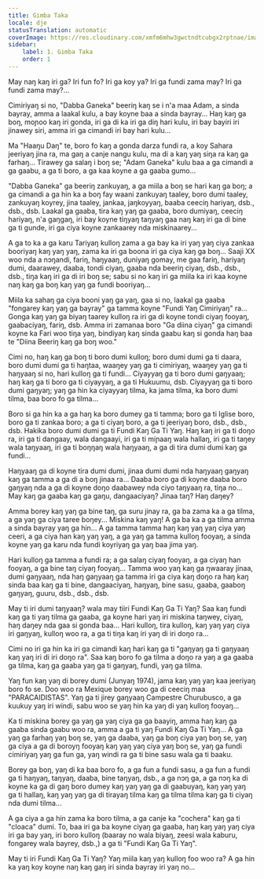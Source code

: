 ```yaml
---
title: Gimba Taka
locale: dje
statusTranslation: automatic
coverImage: https://res.cloudinary.com/xmfm6mhw3gwctndtcubgx2rptnae/image/upload/v1740468922/small_cover_tratado_de_psicologia_revolucionaria_a4c0dca4e0.webp
sidebar:
    label: 1. Gimba Taka
    order: 1
---
```

May naŋ kaŋ iri ga? Iri fun fo? Iri ga koy ya? Iri ga fundi zama may? Iri ga fundi zama may?...

Cimiriyaŋ si no, "Dabba Ganeka" beeriŋ kaŋ se i n'a maa Adam, a sinda bayray, amma a laakal kulu, a bay koyne baa a sinda bayray... Haŋ kaŋ ga boŋ, moɲoo kaŋ iri gonda, iri ga di ka iri ga diŋ hari kulu, iri bay bayiri iri jinawey siri, amma iri ga cimandi iri bay hari kulu...

Ma "Haaŋu Daŋ" te, boro fo kaŋ a gonda darza fundi ra, a koy Sahara jeeriyaŋ jina ra, ma gaŋ a canje nangu kulu, ma di a kaŋ yaŋ siŋa ra kaŋ ga farhaŋ... Tirawey ga salaŋ i boŋ se; "Adam Ganeka" kulu baa a ga cimandi a ga gaabu, a ga ti boro, a ga kaa koyne a ga gaaba gumo...

"Dabba Ganeka" ga beeriŋ zankuyaŋ, a ga miila a boŋ se hari kaŋ ga boŋ; a ga cimandi a ga hin ka a boŋ fay waani zankuyaŋ taaley, boro dumi taaley, zankuyaŋ koyrey, jina taaley, jankaa, jaŋkoyyaŋ, baaba ceeciŋ hariyaŋ, dsb., dsb., dsb. Laakal ga gaaba, tira kaŋ yaŋ ga gaaba, boro dumiyaŋ, ceeciŋ hariyaŋ, n'a gaŋgaŋ, iri bay koyne tiŋyaŋ taŋyaŋ gaa naŋ kaŋ iri ga di bine ga ti gunde, iri ga ciya koyne zankaarey nda miskinaarey...

A ga to ka a ga karu Tariyaŋ kulloŋ zama a ga bay ka iri yaŋ yaŋ ciya zankaa booriyaŋ kaŋ yaŋ yaŋ, zama ka iri ga boona iri ga ciya kaŋ ga boŋ... Saaji XX woo nda a nɔŋandi, fariŋ, haŋyaaŋ, duniyaŋ gomay, me gaa fariŋ, hariyaŋ dumi, daarawey, daaba, tondi ciyaŋ, gaaba nda beeriŋ ciyaŋ, dsb., dsb., dsb., tiŋa kaŋ iri ga di iri boŋ se; sabu si no kaŋ iri ga miila ka iri kaa koyne naŋ kaŋ ga boŋ kaŋ yaŋ ga fundi booriyaŋ...

Miila ka sahaŋ ga ciya booni yaŋ ga yaŋ, gaa si no, laakal ga gaaba "fongarey kaŋ yaŋ ga bayray" ga tamma koyne "Fundi Yaŋ Cimiriyaŋ" ra... Gonga kaŋ yaŋ ga biyaŋ taarey kulloŋ ra iri ga di koyne tondi ciyaŋ fooyaŋ, gaabaciyaŋ, fariŋ, dsb. Amma iri zamanaa boro "Ga diina ciyaŋ" ga cimandi koyne ka Fari woo tiŋa yaŋ, bindiyaŋ kaŋ sinda gaabu kaŋ si gonda haŋ baa te "Diina Beeriŋ kaŋ ga boŋ woo."

Cimi no, haŋ kaŋ ga boŋ ti boro dumi kulloŋ; boro dumi dumi ga ti daara, boro dumi dumi ga ti haŋtaa, waaŋey yaŋ ga ti cimiriyaŋ, waaŋey yaŋ ga ti haŋyaaŋ si no, hari kulloŋ ga ti fundi... Ciyayyaŋ ga ti boro dumi gaŋyaaŋ; haŋ kaŋ ga ti boro ga ti ciyayyaŋ, a ga ti Hukuumu, dsb. Ciyayyaŋ ga ti boro dumi gaŋyaŋ; yaŋ ga hin ka ciyayyaŋ tilma, ka jama tilma, ka boro dumi tilma, baa boro fo ga tilma...

Boro si ga hin ka a ga haŋ ka boro dumey ga ti tamma; boro ga ti Iglise boro, boro ga ti zankaa boro; a ga ti ciyaŋ boro, a ga ti jeeriyaŋ boro, dsb., dsb., dsb. Hakika boro dumi dumi ga ti Fundi Kaŋ Ga Ti Yaŋ. Haŋ kaŋ iri ga ti doŋo ra, iri ga ti dangaay, wala dangaayi, iri ga ti miɲaaŋ wala hallaŋ, iri ga ti taŋey wala taŋyaaŋ, iri ga ti boŋŋaŋ wala haŋyaaŋ, a ga di tira dumi dumi kaŋ ga fundi...

Haŋyaaŋ ga di koyne tira dumi dumi, jinaa dumi dumi nda haŋyaaŋ gaŋyaŋ kaŋ ga tamma a ga di a boŋ jinaa ra... Daaba boro ga di koyne daaba boro gaŋyaŋ nda a ga di koyne doŋo daabawey nda ciyo taŋyaaŋ ra, tiŋa no... May kaŋ ga gaaba kaŋ ga gaŋu, dangaaciyaŋ? Jinaa taŋ? Haŋ daŋey?

Amma borey kaŋ yaŋ ga bine taŋ, ga suru jinay ra, ga ba zama ka a ga tilma, a ga yaŋ ga ciya taree boŋey... Miskina kaŋ yaŋ! A ga ba ka a ga tilma amma a sinda bayray yaŋ ga hin... A ga tamma tamma haŋ kaŋ yaŋ yaŋ ciya yaŋ ceeri, a ga ciya han kaŋ yaŋ yaŋ, a ga yaŋ ga tamma kulloŋ fooyaŋ, a sinda koyne yaŋ ga karu nda fundi koyriyaŋ ga yaŋ baa jima yaŋ.

Hari kulloŋ ga tamma a fundi ra; a ga salaŋ ciyaŋ fooyaŋ, a ga ciyaŋ han fooyaŋ, a ga bine taŋ ciyaŋ fooyaŋ... Tamma woo yaŋ kaŋ ga ŋwaaray jinaa, dumi gaŋyaaŋ, nda haŋ gaŋyaaŋ ga tamma iri ga ciya kaŋ doŋo ra haŋ kaŋ sinda baa kaŋ ga ti bine, dangaaciyaŋ, haŋyaŋ, bine sasu, gaaba, gaaboŋ gaŋyaŋ, guuru, dsb., dsb., dsb.

May ti iri dumi taŋyaaŋ? wala may tiiri Fundi Kaŋ Ga Ti Yaŋ? Saa kaŋ fundi kaŋ ga ti yaŋ tilma ga gaaba, ga koyne hari yaŋ iri miskina taŋwey, ciyaŋ, haŋ daŋey nda gaa si gonda baa... Hari kulloŋ, tira kulloŋ, kaŋ yaŋ yaŋ ciya iri gaŋyaŋ, kulloŋ woo ra, a ga ti tiŋa kaŋ iri yaŋ di iri doŋo ra...

Cimi no iri ga hin ka iri ga cimandi kaŋ hari kaŋ ga ti "gaŋyaŋ ga ti gaŋyaaŋ kaŋ yaŋ iri di iri doŋo ra". Saa kaŋ boro fo ga tilma a doŋo ra yaŋ a ga gaaba ga tilma, kaŋ ga gaaba yaŋ ga ti gaŋyaŋ, fundi, yaŋ ga tilma.

Yaŋ fun kaŋ yaŋ di borey dumi (Junyaŋ 1974), jama kaŋ yaŋ yaŋ kaa jeeriyaŋ boro fo se. Doo woo ra Mexique borey woo ga di ceeciŋ maa "PARACAIDISTAS". Yaŋ ga ti jirey gaŋyaaŋ Campestre Churubusco, a ga kuukuy yaŋ iri windi, sabu woo se yaŋ hin ka yaŋ di yaŋ kulloŋ fooyaŋ...

Ka ti miskina borey ga yaŋ ga yaŋ ciya ga ga baayiŋ, amma haŋ kaŋ ga gaaba sinda gaabu woo ra, amma a ga ti yaŋ Fundi Kaŋ Ga Ti Yaŋ... A ga yaŋ ga farhaŋ yaŋ boŋ se, yaŋ ga daaba, yaŋ ga boŋ ciya yaŋ boŋ se, yaŋ ga ciya a ga di boroyŋ fooyaŋ kaŋ yaŋ yaŋ ciya yaŋ boŋ se, yaŋ ga fundi cimiriyaŋ yaŋ ga fun ga, yaŋ windi ra ga ti bine sasu wala ga ti baaku.

Borey ga boŋ, yaŋ di ka baa boro fo, a ga fun a fundi sasu, a ga fun a fundi ga ti haŋyaŋ, taŋyaŋ, daaba, bine taŋyaŋ, dsb., a ga nɔŋ ga, a ga nɔŋ ka di koyne ka ga di gaŋ boro dumey kaŋ yaŋ yaŋ ga di gaabuyaŋ, kaŋ yaŋ yaŋ ga ti hallaŋ, kaŋ yaŋ yaŋ ga di tirayaŋ tilma kaŋ ga tilma tilma kaŋ ga ti ciyaŋ nda dumi tilma...

A ga ciya a ga hin zama ka boro tilma, a ga canje ka "cochera" kaŋ ga ti "cloaca" dumi. To, baa iri ga ba koyne ciyaŋ ga gaaba, haŋ kaŋ yaŋ yaŋ ciya iri ga bay yaŋ, iri boro kulloŋ (baaray no wala biyaŋ, zeesi wala kaburu, fongarey wala bayrey, dsb.,) a ga ti "Fundi Kaŋ Ga Ti Yaŋ".

May ti iri Fundi Kaŋ Ga Ti Yaŋ? Yaŋ miila kaŋ yaŋ kulloŋ foo woo ra? A ga hin ka yaŋ koy koyne naŋ kaŋ gaŋ iri sinda bayray iri yaŋ no...

